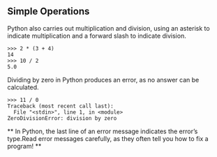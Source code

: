 ## Simple Operations
Python also carries out multiplication and division, using an asterisk to indicate multiplication and a forward slash to indicate division.
```
>>> 2 * (3 + 4)
14
>>> 10 / 2
5.0
```
Dividing by zero in Python produces an error, as no answer can be calculated.
```
>>> 11 / 0
Traceback (most recent call last):
  File "<stdin>", line 1, in <module>
ZeroDivisionError: division by zero
```
** In Python, the last line of an error message indicates the error's type.Read error messages carefully, as they often tell you how to fix a program! **
